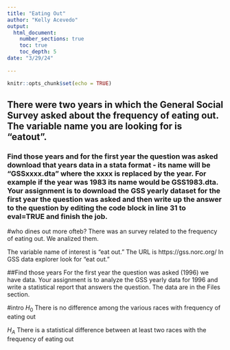 ```yaml
---
title: "Eating Out"
author: "Kelly Acevedo"
output: 
  html_document:
    number_sections: true
    toc: true
    toc_depth: 5
date: "3/29/24"    
    
---
```


```r
knitr::opts_chunk$set(echo = TRUE)
```

## There were two years in which the General Social Survey asked about the frequency of eating out. The variable name you are looking for is "eatout".
### Find those years and for the first year the question was asked download that years data in a stata format - its name will be "GSSxxxx.dta" where the xxxx is replaced by the year.  For example if the year was 1983 its name would be GSS1983.dta. Your assignment is to download the GSS yearly dataset for the first year the question was asked and then  write up the answer to the question by editing the  code block in line 31 to eval=TRUE and finish the job. 

#who dines out more ofteb?
There was an survey related to the frequency of eating out. We analized them.

The variable name of interest is "eat out."  The URL is https://gss.norc.org/ In GSS data explorer look for "eat out." 


##Find those years
For the first year the question was asked (1996) we have data. Your assignment is to analyze the GSS yearly data for 1996 and write a statistical report that answers the question.  The data are in the Files section.   

#intro
$H_0$ There is no difference among the various races with frequency of eating out  

$H_A$ There is a statistical difference between at least two races with the frequency of eating out  




